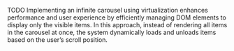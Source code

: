 TODO Implementing an infinite carousel using virtualization enhances performance and user experience by efficiently managing DOM elements to display only the visible items. In this approach, instead of rendering all items in the carousel at once, the system dynamically loads and unloads items based on the user’s scroll position.
